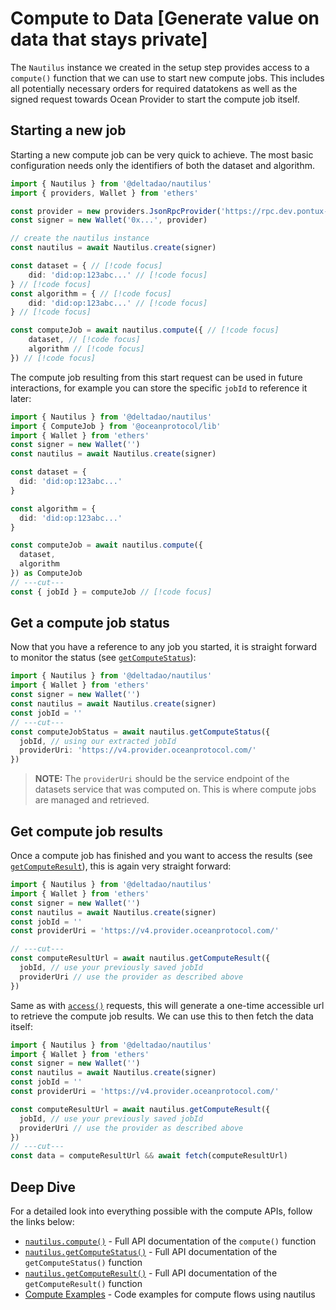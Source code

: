# Compute to Data [Generate value on data that stays private]

The `Nautilus` instance we created in the setup step provides access to a `compute()` function that we can use to start new compute jobs.
This includes all potentially necessary orders for required datatokens as well as the signed request towards Ocean Provider to start the compute job itself.

## Starting a new job

Starting a new compute job can be very quick to achieve. The most basic configuration needs only the identifiers of both the dataset and algorithm.

```ts twoslash
import { Nautilus } from '@deltadao/nautilus'
import { providers, Wallet } from 'ethers'

const provider = new providers.JsonRpcProvider('https://rpc.dev.pontux-x.eu')
const signer = new Wallet('0x...', provider)

// create the nautilus instance
const nautilus = await Nautilus.create(signer)

const dataset = { // [!code focus]
    did: 'did:op:123abc...' // [!code focus]
} // [!code focus]
const algorithm = { // [!code focus]
    did: 'did:op:123abc...' // [!code focus]
} // [!code focus]

const computeJob = await nautilus.compute({ // [!code focus]
    dataset, // [!code focus]
    algorithm // [!code focus]
}) // [!code focus]
```
The compute job resulting from this start request can be used in future interactions, for example you can store the specific `jobId` to reference it later:
```ts twoslash
import { Nautilus } from '@deltadao/nautilus'
import { ComputeJob } from '@oceanprotocol/lib'
import { Wallet } from 'ethers'
const signer = new Wallet('')
const nautilus = await Nautilus.create(signer)

const dataset = {
  did: 'did:op:123abc...'
}

const algorithm = {
  did: 'did:op:123abc...'
}

const computeJob = await nautilus.compute({
  dataset,
  algorithm
}) as ComputeJob
// ---cut---
const { jobId } = computeJob // [!code focus]
```

## Get a compute job status

Now that you have a reference to any job you started, it is straight forward to monitor the status (see [`getComputeStatus`](/docs/api/nautilus/getComputeStatus)):

```ts twoslash
import { Nautilus } from '@deltadao/nautilus'
import { Wallet } from 'ethers'
const signer = new Wallet('')
const nautilus = await Nautilus.create(signer)
const jobId = ''
// ---cut---
const computeJobStatus = await nautilus.getComputeStatus({
  jobId, // using our extracted jobId
  providerUri: 'https://v4.provider.oceanprotocol.com/'
})
```
> **NOTE:** The `providerUri` should be the service endpoint of the datasets service that was computed on. This is where compute jobs are managed and retrieved.

## Get compute job results

Once a compute job has finished and you want to access the results (see [`getComputeResult`](/docs/api/nautilus/getComputeResult)), this is again very straight forward:

```ts twoslash
import { Nautilus } from '@deltadao/nautilus'
import { Wallet } from 'ethers'
const signer = new Wallet('')
const nautilus = await Nautilus.create(signer)
const jobId = ''
const providerUri = 'https://v4.provider.oceanprotocol.com/'

// ---cut---
const computeResultUrl = await nautilus.getComputeResult({
  jobId, // use your previously saved jobId
  providerUri // use the provider as described above
})
```

Same as with [`access()`](/docs/guides/download) requests, this will generate a one-time accessible url to retrieve the compute job results. We can use this to then fetch the data itself:

```ts twoslash
import { Nautilus } from '@deltadao/nautilus'
import { Wallet } from 'ethers'
const signer = new Wallet('')
const nautilus = await Nautilus.create(signer)
const jobId = ''
const providerUri = 'https://v4.provider.oceanprotocol.com/'

const computeResultUrl = await nautilus.getComputeResult({
  jobId, // use your previously saved jobId
  providerUri // use the provider as described above
})
// ---cut---
const data = computeResultUrl && await fetch(computeResultUrl)
```


## Deep Dive

For a detailed look into everything possible with the compute APIs, follow the links below:
- [`nautilus.compute()`](/docs/api/nautilus/compute) - Full API documentation of the `compute()` function
- [`nautilus.getComputeStatus()`](/docs/api/nautilus/getComputeStatus) - Full API documentation of the `getComputeStatus()` function
- [`nautilus.getComputeResult()`](/docs/api/nautilus/getComputeResult) - Full API documentation of the `getComputeResult()` function
- [Compute Examples](https://github.com/deltaDAO/nautilus-examples/blob/main/compute.ts) - Code examples for compute flows using nautilus
